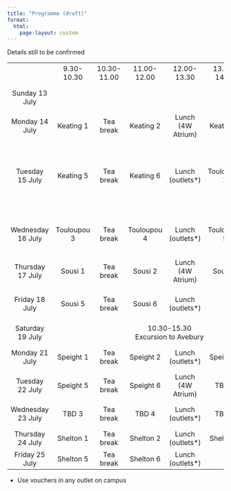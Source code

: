 ```yaml
---
title: "Programme (draft)"
format: 
  html:
    page-layout: custom
---
```



Details still to be confirmed

```{=html}

<style type="text/css">
tr
{
  height: 3em;
}

td
{
  text-align: center;
  min-height: 4em;
}
</style>

<table cellspacing=5 cellpadding=5>
<tr>
<td></td>
<td>9.30-10.30</td>
<td>10.30-11.00</td>
<td>11.00-12.00</td>
<td>12.00-13.30</td>
<td>13.30-14.30</td>
<td>14.30-15.30</td>
<td>15.30-16.00</td>
<td>16.15-17.15</td>
<td>18.00-19.00</td></tr>

<tr><td>Sunday 13 July</td>
<td></td> <td></td> <td></td> <td></td> <td></td> <td></td> <td></td>
<td>Tea (4W Atrium)</td><td>Dinner (Lime tree)</td></tr>

<tr><td>Monday 14 July</td>
<td>Keating 1</td><td>Tea break</td><td>Keating 2</td>
<td>Lunch (4W Atrium)</td>
<td>Keating 3</td><td>Tea break</td><td>Keating 4</td>
<td>Lawson</td><td>Dinner (Lime tree)</td></tr>

<tr><td>Tuesday 15 July</td>
<td>Keating 5</td><td>Tea break</td><td>Keating 6</td>
<td>Lunch (outlets*)</td>
<td>Touloupou 1</td><td>Tea break</td><td>Touloupou 2</td>
<td>Green</td><td>Dinner (Lime tree)</td>
<td>18.30-21.30<br>Outdoor games (Medical centre sports field)</td></tr>

<tr><td>Wednesday 16 July</td>
<td>Touloupou 3</td><td>Tea break</td><td>Touloupou 4</td>
<td>Lunch (outlets*)</td>
<td>Touloupou 5</td><td>Tea break</td><td>Touloupou 6</td>
<td>TBD</td><td>Pizza and board games (Claverton rooms)</td>
</tr>

<tr><td>Thursday 17 July</td>
<td>Sousi 1</td><td>Tea break</td><td>Sousi 2</td>
<td>Lunch (4W Atrium)</td>
<td>Sousi 3</td><td>Tea break</td><td>Sousi 4</td>
<td>Tripaldi</td><td>Dinner (Lime tree)</td>
</tr>

<tr><td>Friday 18 July</td>
<td>Sousi 5</td><td>Tea break</td><td>Sousi 6</td>
<td>Lunch (outlets*)</td>
<td colspan="3">14.15-16.15<br>Walking tour of Bath</td>
<td>16.45-18.00<br>Roman Baths</td></tr>


<tr><td>Saturday 19 July</td>
<td></td>
<td colspan="4">10.30-15.30<br>Excursion to Avebury</td></tr>
</tr>

<tr><td>Monday 21 July</td>
<td>Speight 1</td><td>Tea break</td><td>Speight 2</td>
<td>Lunch (outlets*)</td>
<td>Speight 3</td><td>Tea break</td><td>Speight 4</td>
<td>Lawson</td><td>Dinner (Lime tree)</td></tr>

<tr><td>Tuesday 22 July</td>
<td>Speight 5</td><td>Tea break</td><td>Speight 6</td>
<td>Lunch (4W Atrium)</td>
<td>TBD 1</td><td>Tea break</td><td>TBD 2</td>
<td>Green</td><td>Dinner (Lime tree)</td>
</tr>

<tr><td>Wednesday 23 July</td>
<td>TBD 3</td><td>Tea break</td><td>TBD 4</td>
<td>Lunch (outlets*)</td>
<td>TBD 5</td><td>Tea break</td><td>TBD 6</td>
<td>PhD student talks</td><td>Dinner (Lime tree)</td>
</tr>

<tr><td>Thursday 24 July</td>
<td>Shelton 1</td><td>Tea break</td><td>Shelton 2</td>
<td>Lunch (outlets*)</td>
<td>Shelton 3</td><td>Tea break</td><td>Shelton 4</td>
<td>Tripaldi</td><td>Dinner (TBD)</td>
</tr>

<tr><td>Friday 25 July</td>
<td>Shelton 5</td><td>Tea break</td><td>Shelton 6</td>
<td>Lunch (outlets*)</td></tr>

</table>

```

* Use vouchers in any outlet on campus
